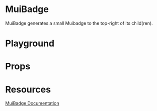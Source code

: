 

<Meta title="Mirage/MuiBadge" of={MuiBadgeStories} />

# MuiBadge

MuiBadge generates a small Muibadge to the top-right of its child(ren).

# Playground

<Canvas of={MuiBadgeStories.Playground} />

# Props

<Controls />

# Resources

[MuiBadge Documentation](https://mui.com/material-ui/api/badge/)
